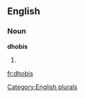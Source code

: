 
==English==

===Noun===
'''dhobis'''

# {{plural of|[[dhobi]]}}

[[Category:English plurals]]

[[fr:dhobis]]